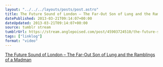 ```yaml
---
layout: "../../../layouts/posts/post.astro"
title: The Future Sound of London – The Far-Out Son of Lung and the Ramblings of a Madman
datePublished: 2013-03-21T09:14:07+00:00
dateUpdated: 2013-03-21T09:14:07+00:00
source: tumblr stream
tumblrUrl: https://stream.anglepoised.com/post/45903724510/the-future-sound-of-london-the-far-out-son-of
tags: ["linklog"]
format: "video"
---
```



<YouTube id="https://www.youtube.com/watch?v=OE4M_Vjvsfc" />

[The Future Sound of London &#8211; The Far-Out Son of Lung and the Ramblings of a Madman][1]

[1]: https://www.youtube.com/watch?v=OE4M_Vjvsfc

